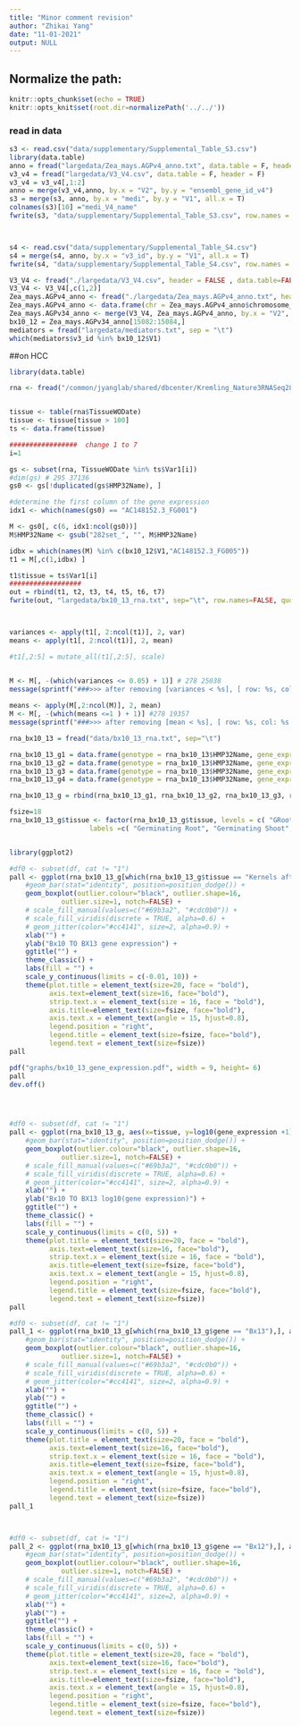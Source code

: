 ```yaml
---
title: "Minor comment revision"
author: "Zhikai Yang"
date: "11-01-2021"
output: NULL
---
```



## Normalize the path:

```r
knitr::opts_chunk$set(echo = TRUE) 
knitr::opts_knit$set(root.dir=normalizePath('../../')) 
```

### read in data

```r
s3 <- read.csv("data/supplementary/Supplemental_Table_S3.csv")
library(data.table)
anno = fread("largedata/Zea_mays.AGPv4_anno.txt", data.table = F, header = T)
v3_v4 = fread("largedata/V3_V4.csv", data.table = F, header = F)
v3_v4 = v3_v4[,1:2]
anno = merge(v3_v4,anno, by.x = "V2", by.y = "ensembl_gene_id_v4")
s3 = merge(s3, anno, by.x = "medi", by.y = "V1", all.x = T)
colnames(s3)[10] ="medi_V4_name"
fwrite(s3, "data/supplementary/Supplemental_Table_S3.csv", row.names = F, sep = ",", quote = F)



s4 <- read.csv("data/supplementary/Supplemental_Table_S4.csv")
s4 = merge(s4, anno, by.x = "v3_id", by.y = "V1", all.x = T)
fwrite(s4, "data/supplementary/Supplemental_Table_S4.csv", row.names = F, sep = ",", quote = F)
```

```r
V3_V4 <- fread("./largedata/V3_V4.csv", header = FALSE , data.table=FALSE)
V3_V4 <- V3_V4[,c(1,2)]
Zea_mays.AGPv4_anno <- fread("./largedata/Zea_mays.AGPv4_anno.txt", header = TRUE, data.table = FALSE)
Zea_mays.AGPv4_anno <- data.frame(chr = Zea_mays.AGPv4_anno$chromosome_name, gene4 = Zea_mays.AGPv4_anno$ensembl_gene_id_v4, start4 = Zea_mays.AGPv4_anno$start_position, end4 = Zea_mays.AGPv4_anno$end_position, name = Zea_mays.AGPv4_anno$description)
Zea_mays.AGPv34_anno <- merge(V3_V4, Zea_mays.AGPv4_anno, by.x = "V2", by.y = "gene4")
bx10_12 = Zea_mays.AGPv34_anno[15082:15084,]
mediators = fread("largedata/mediators.txt", sep = "\t")
which(mediators$v3_id %in% bx10_12$V1)


```
##on HCC
```r
library(data.table)

rna <- fread("/common/jyanglab/shared/dbcenter/Kremling_Nature3RNASeq282_March2018/Expression_matrix/df_STAR_HTSeq_counts_B73_match_based_on_genet_dist_DESeq2_normed_fpm_rounded_origNames_and_Altnames.txt", data.table=FALSE)


tissue <- table(rna$TissueWODate)
tissue <- tissue[tissue > 100]
ts <- data.frame(tissue)

#################  change 1 to 7 
i=1

gs <- subset(rna, TissueWODate %in% ts$Var1[i])
#dim(gs) # 295 37136
gs0 <- gs[!duplicated(gs$HMP32Name), ]

#determine the first column of the gene expression
idx1 <- which(names(gs0) == "AC148152.3_FG001")

M <- gs0[, c(6, idx1:ncol(gs0))]
M$HMP32Name <- gsub("282set_", "", M$HMP32Name)

idbx = which(names(M) %in% c(bx10_12$V1,"AC148152.3_FG005"))
t1 = M[,c(1,idbx) ]

t1$tissue = ts$Var1[i]
##################
out = rbind(t1, t2, t3, t4, t5, t6, t7)
fwrite(out, "largedata/bx10_13_rna.txt", sep="\t", row.names=FALSE, quote=FALSE)



variances <- apply(t1[, 2:ncol(t1)], 2, var)
means <- apply(t1[, 2:ncol(t1)], 2, mean)

#t1[,2:5] = mutate_all(t1[,2:5], scale)


M <- M[, -(which(variances <= 0.05) + 1)] # 278 25038
message(sprintf("###>>> after removing [variances < %s], [ row: %s, col: %s ] remaning", cutoff_var, nrow(M), ncol(M)-1))
   
means <- apply(M[,2:ncol(M)], 2, mean)
M <- M[, -(which(means <=1 ) + 1)] #278 19357
message(sprintf("###>>> after removing [mean < %s], [ row: %s, col: %s ] remaning", cutoff_mean, nrow(M), ncol(M)-1))


```

```r
rna_bx10_13 = fread("data/bx10_13_rna.txt", sep="\t")

rna_bx10_13_g1 = data.frame(genotype = rna_bx10_13$HMP32Name, gene_expression = rna_bx10_13$AC148152.3_FG005, gene = "Bx13", tissue = rna_bx10_13$tissue )
rna_bx10_13_g2 = data.frame(genotype = rna_bx10_13$HMP32Name, gene_expression = rna_bx10_13$GRMZM2G023325, gene = "Bx12",tissue = rna_bx10_13$tissue )
rna_bx10_13_g3 = data.frame(genotype = rna_bx10_13$HMP32Name, gene_expression = rna_bx10_13$GRMZM2G336824, gene = "Bx11",tissue = rna_bx10_13$tissue )
rna_bx10_13_g4 = data.frame(genotype = rna_bx10_13$HMP32Name, gene_expression = rna_bx10_13$GRMZM2G311036, gene = "Bx10",tissue = rna_bx10_13$tissue )

rna_bx10_13_g = rbind(rna_bx10_13_g1, rna_bx10_13_g2, rna_bx10_13_g3, rna_bx10_13_g4)

fsize=18
rna_bx10_13_g$tissue <- factor(rna_bx10_13_g$tissue, levels = c( "GRoot", "GShoot", "L3Base", "L3Tip", "LMAD", "LMAN","Kern"),
                    labels =c( "Germinating Root", "Germinating Shoot", "Leaf 3 base", "Leaf 3 tip", "Adult leaf during the day", "Adult leaf at night","Kernels after pollination"))


library(ggplot2)

#df0 <- subset(df, cat != "1")
pall <- ggplot(rna_bx10_13_g[which(rna_bx10_13_g$tissue == "Kernels after pollination"),], aes(x=tissue, y=gene_expression, fill=gene)) +
    #geom_bar(stat="identity", position=position_dodge()) +
    geom_boxplot(outlier.colour="black", outlier.shape=16, 
             outlier.size=1, notch=FALSE) +
    # scale_fill_manual(values=c("#69b3a2", "#cdc0b0")) +
    # scale_fill_viridis(discrete = TRUE, alpha=0.6) +
    # geom_jitter(color="#cc4141", size=2, alpha=0.9) +
    xlab("") +
    ylab("Bx10 TO BX13 gene expression") +
    ggtitle("") +
    theme_classic() +
    labs(fill = "") +
    scale_y_continuous(limits = c(-0.01, 10)) +
    theme(plot.title = element_text(size=20, face = "bold"), 
          axis.text=element_text(size=16, face="bold"),
          strip.text.x = element_text(size = 16, face = "bold"),
          axis.title=element_text(size=fsize, face="bold"),
          axis.text.x = element_text(angle = 15, hjust=0.8),
          legend.position = "right", 
          legend.title = element_text(size=fsize, face="bold"),
          legend.text = element_text(size=fsize))
pall

pdf("graphs/bx10_13_gene_expression.pdf", width = 9, height= 6)
pall
dev.off()




#df0 <- subset(df, cat != "1")
pall <- ggplot(rna_bx10_13_g, aes(x=tissue, y=log10(gene_expression +1), fill=gene)) +
    #geom_bar(stat="identity", position=position_dodge()) +
    geom_boxplot(outlier.colour="black", outlier.shape=16, 
             outlier.size=1, notch=FALSE) +
    # scale_fill_manual(values=c("#69b3a2", "#cdc0b0")) +
    # scale_fill_viridis(discrete = TRUE, alpha=0.6) +
    # geom_jitter(color="#cc4141", size=2, alpha=0.9) +
    xlab("") +
    ylab("Bx10 TO BX13 log10(gene expression)") +
    ggtitle("") +
    theme_classic() +
    labs(fill = "") +
    scale_y_continuous(limits = c(0, 5)) +
    theme(plot.title = element_text(size=20, face = "bold"), 
          axis.text=element_text(size=16, face="bold"),
          strip.text.x = element_text(size = 16, face = "bold"),
          axis.title=element_text(size=fsize, face="bold"),
          axis.text.x = element_text(angle = 15, hjust=0.8),
          legend.position = "right", 
          legend.title = element_text(size=fsize, face="bold"),
          legend.text = element_text(size=fsize))
pall

```
```r

#df0 <- subset(df, cat != "1")
pall_1 <- ggplot(rna_bx10_13_g[which(rna_bx10_13_g$gene == "Bx13"),], aes(x=tissue, y=log10(gene_expression +1), fill=gene)) +
    #geom_bar(stat="identity", position=position_dodge()) +
    geom_boxplot(outlier.colour="black", outlier.shape=16, 
             outlier.size=1, notch=FALSE) +
    # scale_fill_manual(values=c("#69b3a2", "#cdc0b0")) +
    # scale_fill_viridis(discrete = TRUE, alpha=0.6) +
    # geom_jitter(color="#cc4141", size=2, alpha=0.9) +
    xlab("") +
    ylab("") +
    ggtitle("") +
    theme_classic() +
    labs(fill = "") +
    scale_y_continuous(limits = c(0, 5)) +
    theme(plot.title = element_text(size=20, face = "bold"), 
          axis.text=element_text(size=16, face="bold"),
          strip.text.x = element_text(size = 16, face = "bold"),
          axis.title=element_text(size=fsize, face="bold"),
          axis.text.x = element_text(angle = 15, hjust=0.8),
          legend.position = "right", 
          legend.title = element_text(size=fsize, face="bold"),
          legend.text = element_text(size=fsize))
pall_1



#df0 <- subset(df, cat != "1")
pall_2 <- ggplot(rna_bx10_13_g[which(rna_bx10_13_g$gene == "Bx12"),], aes(x=tissue, y=log10(gene_expression +1), fill="")) +
    #geom_bar(stat="identity", position=position_dodge()) +
    geom_boxplot(outlier.colour="black", outlier.shape=16, 
             outlier.size=1, notch=FALSE) +
    # scale_fill_manual(values=c("#69b3a2", "#cdc0b0")) +
    # scale_fill_viridis(discrete = TRUE, alpha=0.6) +
    # geom_jitter(color="#cc4141", size=2, alpha=0.9) +
    xlab("") +
    ylab("") +
    ggtitle("") +
    theme_classic() +
    labs(fill = "") +
    scale_y_continuous(limits = c(0, 5)) +
    theme(plot.title = element_text(size=20, face = "bold"), 
          axis.text=element_text(size=16, face="bold"),
          strip.text.x = element_text(size = 16, face = "bold"),
          axis.title=element_text(size=fsize, face="bold"),
          axis.text.x = element_text(angle = 15, hjust=0.8),
          legend.position = "right", 
          legend.title = element_text(size=fsize, face="bold"),
          legend.text = element_text(size=fsize))

```

